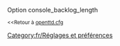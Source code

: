 {{fr/Amorce}}
Option console_backlog_length

<small><<Retour à [[Main/fr/Openttd.cfg|openttd.cfg]]</small>
[[Category:fr/Réglages et préférences]]